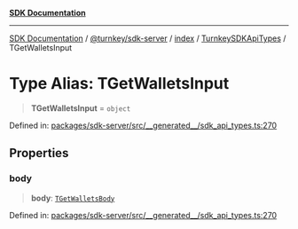 [**SDK Documentation**](../../../../../../README.mdx)

***

[SDK Documentation](../../../../../../packages.mdx) / [@turnkey/sdk-server](../../../../README.mdx) / [index](../../../README.mdx) / [TurnkeySDKApiTypes](../README.mdx) / TGetWalletsInput

# Type Alias: TGetWalletsInput

> **TGetWalletsInput** = `object`

Defined in: [packages/sdk-server/src/\_\_generated\_\_/sdk\_api\_types.ts:270](https://github.com/tkhq/sdk/blob/078f5423e923fbd1d7fd39440402d7f01d09c3d0/packages/sdk-server/src/__generated__/sdk_api_types.ts#L270)

## Properties

### body

> **body**: [`TGetWalletsBody`](TGetWalletsBody.mdx)

Defined in: [packages/sdk-server/src/\_\_generated\_\_/sdk\_api\_types.ts:270](https://github.com/tkhq/sdk/blob/078f5423e923fbd1d7fd39440402d7f01d09c3d0/packages/sdk-server/src/__generated__/sdk_api_types.ts#L270)
